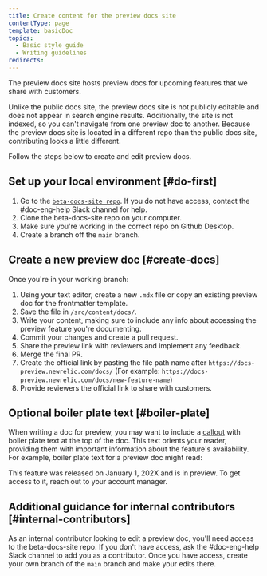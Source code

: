 ```yaml
---
title: Create content for the preview docs site
contentType: page
template: basicDoc
topics:
  - Basic style guide
  - Writing guidelines
redirects:
---
```


The preview docs site hosts preview docs for upcoming features that we share with customers.

Unlike the public docs site, the preview docs site is not publicly editable and does not appear in search engine results. Additionally, the site is not indexed, so you can't navigate from one preview doc to another. Because the preview docs site is located in a different repo than the public docs site, contributing looks a little different.

Follow the steps below to create and edit preview docs.

## Set up your local environment [#do-first]

1. Go to the [`beta-docs-site repo`](https://github.com/newrelic/beta-docs-site). If you do not have access, contact the #doc-eng-help Slack channel for help.
2. Clone the beta-docs-site repo on your computer.
3. Make sure you're working in the correct repo on Github Desktop.
4. Create a branch off the `main` branch.
  
## Create a new preview doc [#create-docs]

Once you're in your working branch:

1. Using your text editor, create a new `.mdx` file or copy an existing preview doc for the frontmatter template.
2. Save the file in `/src/content/docs/`.
3. Write your content, making sure to include any info about accessing the preview feature you're documenting.
4. Commit your changes and create a pull request.
5. Share the preview link with reviewers and implement any feedback.
6. Merge the final PR.
7. Create the official link by pasting the file path name after `https://docs-preview.newrelic.com/docs/` (For example: `https://docs-preview.newrelic.com/docs/new-feature-name`)
8. Provide reviewers the official link to share with customers.

## Optional boiler plate text [#boiler-plate]

When writing a doc for preview, you may want to include a [callout](/docs/style-guide/formatting/callouts/) with boiler plate text at the top of the doc. This text orients your reader, providing them with important information about the feature's availability.
For example, boiler plate text for a preview doc might read:

<Callout variant="caution" title="Preview">
  This feature was released on January 1, 202X and is in preview. To get access to it, reach out to your account manager.
</Callout>

## Additional guidance for internal contributors [#internal-contributors]

As an internal contributor looking to edit a preview doc, you'll need access to the beta-docs-site repo. If you don't have access, ask the #doc-eng-help Slack channel to add you as a contributor. Once you have access, create your own branch of the `main` branch and make your edits there.
